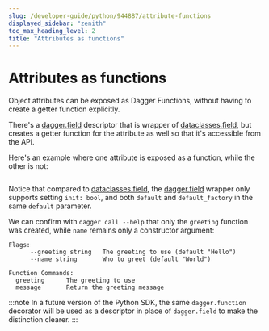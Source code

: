 ```yaml
---
slug: /developer-guide/python/944887/attribute-functions
displayed_sidebar: "zenith"
toc_max_heading_level: 2
title: "Attributes as functions"
---
```



# Attributes as functions

<PartialExperimentalDocs />

Object attributes can be exposed as Dagger Functions, without having to
create a getter function explicitly.

There's a [dagger.field][dag-field] descriptor that is wrapper of
[dataclasses.field][data-field], but creates a getter function for the attribute
as well so that it's accessible from the API.

Here's an example where one attribute is exposed as a function, while the other
is not:

```python file=./snippets/attribute-functions/basic/main.py
```

Notice that compared to [dataclasses.field][data-field], the [dagger.field][dag-field]
wrapper only supports setting `init: bool`, and both `default` and `default_factory`
in the same `default` parameter.

We can confirm with `dagger call --help` that only the `greeting` function
was created, while `name` remains only a constructor argument:

```
Flags:
      --greeting string   The greeting to use (default "Hello")
      --name string       Who to greet (default "World")

Function Commands:
  greeting      The greeting to use
  message       Return the greeting message
```

:::note
In a future version of the Python SDK, the same `dagger.function` decorator will
be used as a descriptor in place of `dagger.field` to make the distinction clearer.
:::


[dag-field]: https://dagger-io.readthedocs.io/en/sdk-python-v0.9.11/module.html#dagger.field
[data-field]: https://docs.python.org/3/library/dataclasses.html#mutable-default-values
